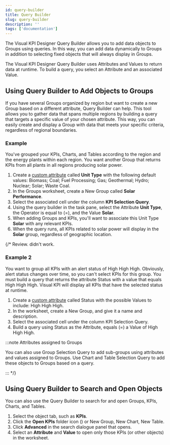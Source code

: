 ```yaml
---
id: query-builder
title: Query Builder
slug: query-builder
description: ''
tags: ['documentation']
---
```



The Visual KPI Designer Query Builder allows you to add data objects to Groups using queries. In this way, you can add data dynamically to Groups in addition to selecting fixed objects that will always display in Groups.

The Visual KPI Designer Query Builder uses Attributes and Values to return data at runtime. To build a query, you select an Attribute and an associated Value.

## Using Query Builder to Add Objects to Groups

If you have several Groups organized by region but want to create a new Group based on a different attribute, Query Builder can help. This tool allows you to gather data that spans multiple regions by building a query that targets a specific value of your chosen attribute. This way, you can easily create and display a Group with data that meets your specific criteria, regardless of regional boundaries.

### Example

You've grouped your KPIs, Charts, and Tables according to the region and the energy plants within each region. You want another Group that returns KPIs from all plants in all regions producing solar power.

1. Create a [custom attribute](/docs/visual-kpi-design/authoring/advanced#attributes) called **Unit Type** with the following default values: Biomass; Coal; Fuel Processing; Gas; Geothermal; Hydro; Nuclear; Solar; Waste Coal.
2. In the Groups worksheet, create a New Group called **Solar Performance**.
3. Select the associated cell under the column **KPI Selection Query**.
4. Using the query builder in the task pane, select the Attribute **Unit Type**, the Operator is equal to (=), and the Value **Solar**.
5. When adding Groups and KPIs, you'll want to associate this Unit Type **Solar** with any relevant KPIs.
6. When the query runs, all KPIs related to solar power will display in the **Solar** group, regardless of geographic location.

<StylizedImage
  imgURL="img/designer/groups-query-example1.png"
  alt="Groups Query Example 1"
/>

{/* Review. didn't work.
### Example 2

You want to group all KPIs with an alert status of High High High. Obviously, alert status changes over time, so you can't select KPIs for this group. You must build a query that returns the attribute Status with a value that equals High High High. Visual KPI will display all KPIs that have the selected status at runtime.

1. Create a [custom attribute](/docs/visual-kpi-design/authoring/advanced#attributes) called Status with the possible Values to include: High High High.
2. In the worksheet, create a New Group, and give it a name and description.
3. Select the associated cell under the column KPI Selection Query.
4. Build a query using Status as the Attribute, equals (=) a Value of High High High.

:::note Attributes assigned to Groups

You can also use Group Selection Query to add sub-groups using attributes and values assigned to Groups. Use Chart and Table Selection Query to add these objects to Groups based on a query.

::: */}

## Using Query Builder to Search and Open Objects

You can also use the Query Builder to search for and open Groups, KPIs, Charts, and Tables.

1. Select the object tab, such as **KPIs**.
2. Click the **Open KPIs** folder icon (<PngFont name='open28' />) or New Group, New Chart, New Table.
3. Click **Advanced** in the search dialogue panel that opens.
4. Select an **Attribute** and **Value** to open only those KPIs (or other objects) in the worksheet.